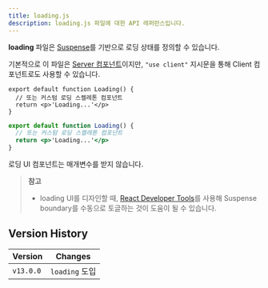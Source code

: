 ```yaml
---
title: loading.js
description: loading.js 파일에 대한 API 레퍼런스입니다.
---
```


**loading** 파일은 [Suspense](/docs/app/building-your-application/routing/loading-ui-and-streaming)를 기반으로 로딩 상태를 정의할 수 있습니다.

기본적으로 이 파일은 [Server 컴포넌트](/docs/getting-started/react-essentials#server-components)이지만, `"use client"` 지시문을 통해 Client 컴포넌트로도 사용할 수 있습니다.

```tsx filename="app/feed/loading.tsx" switcher
export default function Loading() {
  // 또는 커스텀 로딩 스켈레톤 컴포넌트
  return <p>'Loading...'</p>
}
```

```jsx filename="app/feed/loading.js" switcher
export default function Loading() {
  // 또는 커스텀 로딩 스켈레톤 컴포넌트
  return <p>'Loading...'</p>
}
```

로딩 UI 컴포넌트는 매개변수를 받지 않습니다.

> **참고**
>
> - loading UI를 디자인할 때, [React Developer Tools](https://react.dev/learn/react-developer-tools)를 사용해 Suspense boundary를 수동으로 토글하는 것이 도움이 될 수 있습니다.

## Version History

| Version   | Changes        |
| --------- | -------------- |
| `v13.0.0` | `loading` 도입 |
